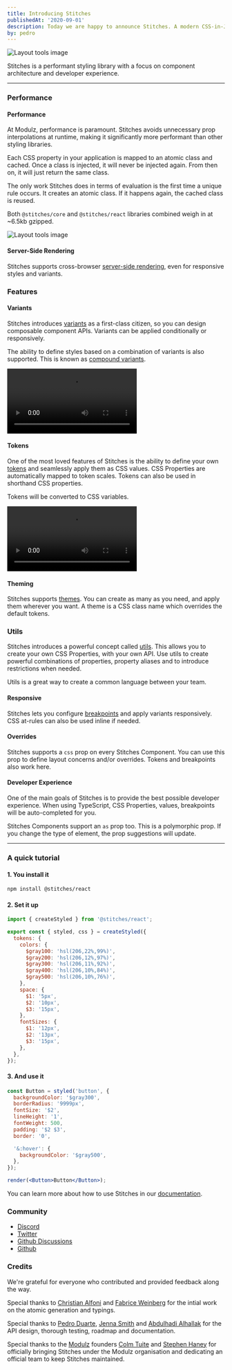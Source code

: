 ```yaml
---
title: Introducing Stitches
publishedAt: '2020-09-01'
description: Today we are happy to announce Stitches. A modern CSS-in-JS library.
by: pedro
---
```



<Image title="Layout tools image" src={hero} size="hero" />

Stitches is a performant styling library with a focus on component architecture and developer experience.

---

### Performance

#### Performance

At Modulz, performance is paramount. Stitches avoids unnecessary prop interpolations at runtime, making it significantly more performant than other styling libraries.

Each CSS property in your application is mapped to an atomic class and cached. Once a class is injected, it will never be injected again. From then on, it will just return the same class.

The only work Stitches does in terms of evaluation is the first time a unique rule occurs. It creates an atomic class. If it happens again, the cached class is reused.

Both `@stitches/core` and `@stitches/react` libraries combined weigh in at ~6.5kb gzipped.

<Box>
  <Image title="Layout tools image" src={benchmark} />
</Box>

#### Server-Side Rendering

Stitches supports cross-browser [server-side rendering](/docs/server-side-rendering), even for responsive styles and variants.

### Features

#### Variants

Stitches introduces [variants](/docs/variants) as a first-class citizen, so you can design composable component APIs. Variants can be applied conditionally or responsively.

The ability to define styles based on a combination of variants is also supported. This is known as [compound variants](/docs/variants#compound-variants).

<Video size="wide" src="/blog/introducing-stitches/variants.mp4">
  A video showing how to add variants to a component.
</Video>

#### Tokens

One of the most loved features of Stitches is the ability to define your own [tokens](/docs/tokens) and seamlessly apply them as CSS values. CSS Properties are automatically mapped to token scales. Tokens can also be used in shorthand CSS properties.

Tokens will be converted to CSS variables.

<Video size="wide" src="/blog/introducing-stitches/tokens.mp4">
  A video showing how to add and consume tokens.
</Video>

#### Theming

Stitches supports [themes](/docs/theming). You can create as many as you need, and apply them wherever you want. A theme is a CSS class name which overrides the default tokens.

### Utils

Stitches introduces a powerful concept called [utils](/docs/utils). This allows you to create your own CSS Properties, with your own API. Use utils to create powerful combinations of properties, property aliases and to introduce restrictions when needed.

Utils is a great way to create a common language between your team.

#### Responsive

Stitches lets you configure [breakpoints](/docs/responsive-styles) and apply variants responsively. CSS at-rules can also be used inline if needed.

#### Overrides

Stitches supports a `css` prop on every Stitches Component. You can use this prop to define layout concerns and/or overrides. Tokens and breakpoints also work here.

#### Developer Experience

One of the main goals of Stitches is to provide the best possible developer experience. When using TypeScript, CSS Properties, values, breakpoints will be auto-completed for you.

Stitches Components support an `as` prop too. This is a polymorphic prop. If you change the type of element, the prop suggestions will update.

---

### A quick tutorial

#### 1. You install it

```bash
npm install @stitches/react
```

#### 2. Set it up

```jsx
import { createStyled } from '@stitches/react';

export const { styled, css } = createStyled({
  tokens: {
    colors: {
      $gray100: 'hsl(206,22%,99%)',
      $gray200: 'hsl(206,12%,97%)',
      $gray300: 'hsl(206,11%,92%)',
      $gray400: 'hsl(206,10%,84%)',
      $gray500: 'hsl(206,10%,76%)',
    },
    space: {
      $1: '5px',
      $2: '10px',
      $3: '15px',
    },
    fontSizes: {
      $1: '12px',
      $2: '13px',
      $3: '15px',
    },
  },
});
```

#### 3. And use it

```jsx live manual
const Button = styled('button', {
  backgroundColor: '$gray300',
  borderRadius: '9999px',
  fontSize: '$2',
  lineHeight: '1',
  fontWeight: 500,
  padding: '$2 $3',
  border: '0',

  '&:hover': {
    backgroundColor: '$gray500',
  },
});

render(<Button>Button</Button>);
```

You can learn more about how to use Stitches in our [documentation](/docs).

### Community

- [Discord](https://discord.com/channels/752614004387610674/752614004387610678)
- [Twitter](https://twitter.com/stitchesjs)
- [Github Discussions](https://github.com/modulz/stitches/discussions)
- [Github](https://github.com/modulz/stitches)

### Credits

We're grateful for everyone who contributed and provided feedback along the way.

Special thanks to [Christian Alfoni](https://twitter.com/christianalfoni) and [Fabrice Weinberg](https://twitter.com/fweinb) for the intial work on the atomic generation and typings.

Special thanks to [Pedro Duarte](https://twitter.com/peduarte), [Jenna Smith](https://twitter.com/jjenzz) and [Abdulhadi Alhallak](https://twitter.com/hadi_hlk) for the API design, thorough testing, roadmap and documentation.

Special thanks to the [Modulz](https://modulz.app) founders [Colm Tuite](https://twitter.com/colmtuite) and [Stephen Haney](https://twitter.com/sdothaney) for officially bringing Stitches under the Modulz organisation and dedicating an official team to keep Stitches maintained.
